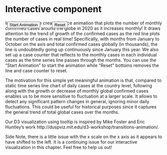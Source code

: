 # Interactive component

<script src="https://d3js.org/d3.v6.min.js"></script>

<button id="start" style="position: absolute; margin-left: 6px; margin-top: 4px;">Start Animation</button>
<button id="reset" style="position: absolute; margin-left: 150px; margin-top: 4px">Reset</button>

<div id="plot"></div>

<script src="scripts/draw_total_cases.js"></script>

In this project, we created a nice animation that plots the number of monthly confirmed cases around the globe in 2020 as it increases monthly! It draws attention to the trend of growth of the confirmed cases as the red line plots the number of cases in real time! Specifically, with months from January to October on the axis and total confirmed cases globally (in thousands), the line is undoubtedly going up continuously since January this year. We also set up a case counter that reflects to the monthly cases in each individual cases as the time series line passes through the months. You can use the "Start Animation" to start the animation while "Reset" bottoms removes the line and case counter to reset. 

The motivation for this simple yet meaningful animation is that, compared to static time series line chart of daily cases at the country level, following along with the growth or decrease of monthly global confirmed cases enables us to be more sensitive to fluctuation at a larger scale. It allows to detect any significant pattern changes in general, ignoring minor daily fluctuations. This could be useful for historical purposes since it captures the general trend of total global cases over the months.

Our D3 visualization using tooltip is inspired by Mike Foster and Eric Huntley's work http://duspviz.mit.edu/d3-workshop/transitions-animation/. 

Side Note, there is a little issue with the x scale on the x axis as it appears to have shifted to the left. It is a continuing issue for our interactive visualization in this chapter. Feel free to help us out! 